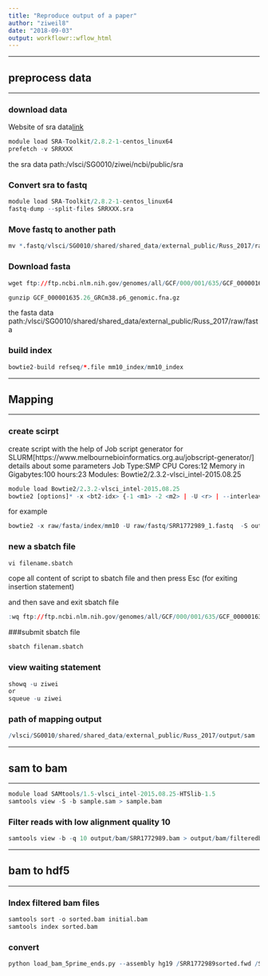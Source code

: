 ---
title: "Reproduce output of a paper"
author: "ziweil8"
date: "2018-09-03"
output: workflowr::wflow_html
---
***
## preprocess data 
***

### download data 

Website of sra data[link](https://www.ncbi.nlm.nih.gov/sra/?term=SRP049743)
```{r eval=FALSE}
module load SRA-Toolkit/2.8.2-1-centos_linux64
prefetch -v SRRXXX 
```

the sra data path:/vlsci/SG0010/ziwei/ncbi/public/sra

### Convert sra to fastq

```{r eval=FALSE}
module load SRA-Toolkit/2.8.2-1-centos_linux64 
fastq-dump --split-files SRRXXX.sra 
```

### Move fastq to another path

```{r eval=FALSE}
mv *.fastq/vlsci/SG0010/shared/shared_data/external_public/Russ_2017/raw/fastq
```

### Download fasta

```{r eval=FALSE}
wget ftp://ftp.ncbi.nlm.nih.gov/genomes/all/GCF/000/001/635/GCF_000001635.26_GRCm38.p6/GCF_000001635.26_GRCm38.p6_genomic.fna.gz 

gunzip GCF_000001635.26_GRCm38.p6_genomic.fna.gz
```

the fasta data path:/vlsci/SG0010/shared/shared_data/external_public/Russ_2017/raw/fasta

### build index

```{r eval=FALSE}
bowtie2-build refseq/*.file mm10_index/mm10_index 
```

***
## Mapping
***

### create scirpt

create script with the help of Job script generator for SLURM[https://www.melbournebioinformatics.org.au/jobscript-generator/]
details about some parameters
Job Type:SMP
CPU Cores:12
Memory in Gigabytes:100
hours:23
Modules: Bowtie2/2.3.2-vlsci_intel-2015.08.25

```{r eval=FALSE}
module load Bowtie2/2.3.2-vlsci_intel-2015.08.25
bowtie2 [options]* -x <bt2-idx> {-1 <m1> -2 <m2> | -U <r> | --interleaved <i>} -S [<sam>]
```

for example

```{r eval=FALSE}
bowtie2 -x raw/fasta/index/mm10 -U raw/fastq/SRR1772989_1.fastq  -S output/SRR1772989_Chip-seq.sam   
```

### new a sbatch file

```{r eval=FALSE}
vi filename.sbatch
```

cope all content of script to sbatch file and then press Esc (for exiting insertion statement)

and then save and exit sbatch file

```{r eval=FALSE}
:wq ftp://ftp.ncbi.nlm.nih.gov/genomes/all/GCF/000/001/635/GCF_000001635.26_GRCm38.p6/GCF_000001635.26_GRCm38.p6_genomic.fna.gz
```

###submit sbatch file

```{r eval=FALSE}
sbatch filenam.sbatch
```

### view waiting statement

```{r eval=FALSE}
showq -u ziwei
or 
squeue -u ziwei
```

### path of mapping output

```{r eval=FALSE}
/vlsci/SG0010/shared/shared_data/external_public/Russ_2017/output/sam
```

***
## sam to bam
***

```{r eval=FALSE}
module load SAMtools/1.5-vlsci_intel-2015.08.25-HTSlib-1.5
samtools view -S -b sample.sam > sample.bam
```

### Filter reads with low alignment quality 10

```{r eval=FALSE}
samtools view -b -q 10 output/bam/SRR1772989.bam > output/bam/filteredbam/SRR1772989.qfiltered10.bam
```

***
## bam to hdf5
***

### Index filtered bam files

```{r eval=FALSE}
samtools sort -o sorted.bam initial.bam
samtools index sorted.bam
```

### convert

```{r eval=FALSE}
python load_bam_5prime_ends.py --assembly hg19 /SRR1772989sorted.fwd /SRR1772989sorted.rev /sortedbam/SRR1772989sorted.bam
```
